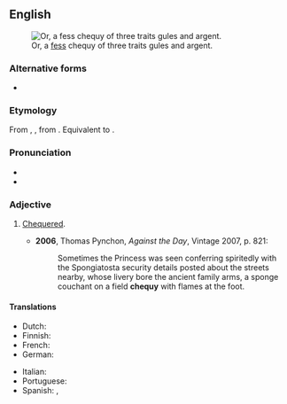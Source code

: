 ==English==
[[File:Counts of Mark Arms.svg|thumb|Or, a [[fess]] chequy of three traits gules and argent.]]

===Alternative forms===
* {{alter|en|checky}}

===Etymology===
From {{der|en|xno|escheké}}, {{m|fro|eschequé||chequered}}, from {{m|fro|eschec||chess, check}}. Equivalent to {{suffix|en|chequer|alt1=chequ(er)|y}}.

===Pronunciation===
* {{IPA|en|/ˈt͡ʃɛki/}}
* {{rhymes|en|ɛki|s=2}}

===Adjective===
{{en-adj|-}}

# {{lb|en|heraldry}} [[chequered|Chequered]].
#* '''2006''', Thomas Pynchon, ''Against the Day'', Vintage 2007, p. 821:
#*: Sometimes the Princess was seen conferring spiritedly with the Spongiatosta security details posted about the streets nearby, whose livery bore the ancient family arms, a sponge couchant on a field '''chequy''' with flames at the foot.

====Translations====
{{trans-top|heraldry; chequered}}
* Dutch: {{t+|nl|geschakeerd}}
* Finnish: {{t|fi|shakkiruutuinen}}
* French: {{t+|fr|échiqueté|m}}
* German: {{t|de|geschacht}}
{{trans-mid}}
* Italian: {{t+|it|scaccato|m}}
* Portuguese: {{t|pt|xadrezado|m}}
* Spanish: {{t+|es|ajedrezado|m}}, {{t|es|jaquelado}}
{{trans-bottom}}
